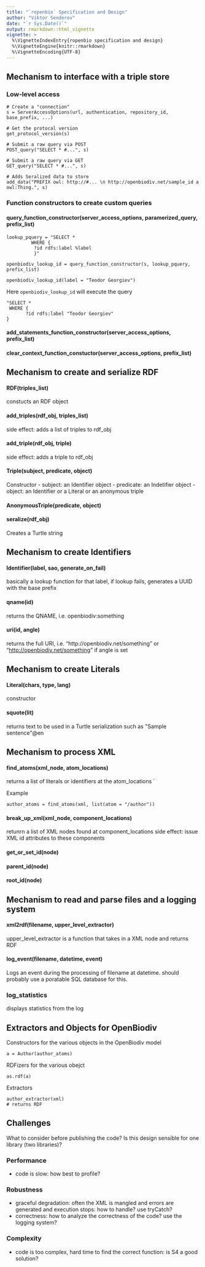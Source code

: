 ```yaml
---
title: "`ropenbio` Specification and Design"
author: "Viktor Senderov"
date: "`r Sys.Date()`"
output: rmarkdown::html_vignette
vignette: >
  %\VignetteIndexEntry{ropenbio specification and design}
  %\VignetteEngine{knitr::rmarkdown}
  %\VignetteEncoding{UTF-8}
---
```



## Mechanism to interface with a triple store

### Low-level access

```
# Create a "connection"
s = ServerAccessOptions(url, authentication, repository_id, base_prefix, ...)

# Get the protocal version
get_protocol_version(s)

# Submit a raw query via POST
POST_query("SELECT * #...", s)

# Submit a raw query via GET
GET_query("SELECT * #...", s) 

# Adds Seralized data to store
add_data("PREFIX owl: http://#... \n http://openbiodiv.net/sample_id a owl:Thing.", s)
```

### Function constructors to create custom queries
#### query_function_constructor(server_access_options, paramerized_query, prefix_list)
```
lookup_pquery = "SELECT *
         WHERE {
          ?id rdfs:label %label
          }"

openbiodiv_lookup_id = query_function_constructor(s, lookup_pquery, prefix_list)

openbiodiv_lookup_id(label = "Teodor Georgiev") 
```

Here `openbiodiv_lookup_id` will execute the query 

```
"SELECT *
 WHERE {
       ?id rdfs:label "Teodor Georgiev"
}
```

#### add_statements_function_constructor(server_access_options, prefix_list)
#### clear_context_function_constuctor(server_access_options, prefix_list)

## Mechanism to create and serialize RDF

#### RDF(triples_list)
constucts an RDF object

#### add_triples(rdf_obj, triples_list)
side effect: adds a list of triples to rdf_obj

#### add_triple(rdf_obj, triple)
side effect: adds a triple to rdf_obj

#### Triple(subject, predicate, object)
Constructor
- subject: an Identifier object
- predicate: an Indetifier object
- object: an Identifier or a Literal or an anonymous triple

#### AnonymousTriple(predicate, object)

#### seralize(rdf_obj)
Creates a Turtle string

## Mechanism to create Identifiers

#### Identifier(label, sao, generate_on_fail)
basically a lookup function for that label, if lookup fails, generates a UUID with the base prefix

#### qname(id)
returns the QNAME, i.e. openbiodiv:something

#### uri(id, angle)
returns the full URI, i.e. "http://openbiodiv.net/something" or "<http://openbiodiv.net/something>" if angle is set

## Mechanism to create Literals

#### Literal(chars, type, lang)
constructor

#### squote(lit)
returns text to be used in a Turtle serialization such as \"Sample sentence\"@en

## Mechanism to process XML

#### find_atoms(xml_node, atom_locations)
returns a list of literals or identifiers at the atom_locations `

Example 
```
author_atoms = find_atoms(xml, list(atom = "/author"))
```

#### break_up_xml(xml_node, component_locations)
retunrn a list of XML nodes found at component_locations
side effect: issue XML id attributes to these components

#### get_or_set_id(node)
#### parent_id(node)
#### root_id(node)

## Mechanism to read and parse files and a logging system

#### xml2rdf(filename, upper_level_extractor)

upper_level_extractor is a function that takes in a XML node and returns RDF

#### log_event(filename, datetime, event)
Logs an event during the processing of filename at datetime.
should probably use a poratable SQL database for this.

### log_statistics
displays statistics from the log

## Extractors and Objects for OpenBiodiv

Constructors for the various objects in the OpenBiodiv model
```
a = Author(author_atoms)
```

RDFizers for the various obejct
```
as.rdf(a)
```

Extractors
```
author_extractor(xml)
# returns RDF
```

## Challenges

What to consider before publishing the code? Is this design sensible for one library (two libraries)?

### Performance

- code is slow: how best to profile?


### Robustness

- graceful degradation: often the XML is mangled and errors are generated and execution stops: how to handle? use tryCatch?
- correctness: how to analyze the correctness of the code? use the logging system?

### Complexity

- code is too complex, hard time to find the correct function: is S4 a good solution?
